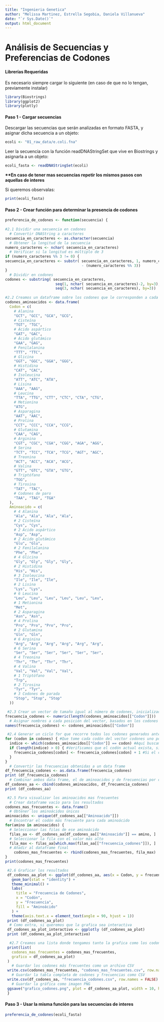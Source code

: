 ```yaml
---
title: "Ingenieria Genetica"
author: "Melissa Martinez, Estrella Segobia, Daniela Villanueva"
date: "`r Sys.Date()`"
output: html_document
---
```


# Análisis de Secuencias y Preferencias de Codones

#### Librerías Requeridas

Es necesario siempre cargar lo siguiente (en caso de que no lo tengan, previamente instalar)

```r
library(Biostrings)
library(ggplot2)
library(plotly)
```

#### Paso 1 - Cargar secuencias

Descargar las secuencias que serán analizadas en formato FASTA, y asignar dicha secuencia a un objeto:

```r
ecoli <- "01_raw_data/e.coli.fna"
```

Leer la secuencia con la función readDNAStringSet que vive en Biostrings y asignarla a un objeto:

```r
ecoli_fasta <- readDNAStringSet(ecoli)
```

**\*\*En caso de tener mas secuencias repetir los mismos pasos con aquellas de interes**

Si queremos observalas:

```r
print(ecoli_fasta)
```

#### Paso 2 - Crear función para determinar la presencia de codones

```r
preferencia_de_codones <- function(secuencia) {
  
#2.1 Dividir una secuencia en codones
  # Convertir DNAString a caracteres
secuencia_en_caracteres <- as.character(secuencia)
  # Obtener la longitud de la secuencia
numero_caracteres <- nchar( secuencia_en_caracteres)
  # Verificar si la longitud es múltiplo de 3
if (numero_caracteres %% 3 != 0) {
secuencia_en_caracteres <- substr( secuencia_en_caracteres, 1, numero_caracteres
                                   - (numero_caracteres %% 3))
}
  # Dividir en codones
codones <- substring( secuencia_en_caracteres, 
                       seq(1, nchar( secuencia_en_caracteres)-2, by=3),
                       seq(3, nchar( secuencia_en_caracteres), by=3))
  
#2.2 Creamos un dataframe sobre los codones que le corresponden a cada aminoacido
codones_aminoacidos <- data.frame(
  Codon = c(
    # Alanina
    "GCT", "GCC", "GCA", "GCG",
    # Cisteína
    "TGT", "TGC",
    # Ácido aspártico
    "GAT", "GAC",
    # Ácido glutámico
    "GAA", "GAG",
    # Fenilalanina
    "TTT", "TTC",
    # Glicina
    "GGT", "GGC", "GGA", "GGG",
    # Histidina
    "CAT", "CAC",
    # Isoleucina
    "ATT", "ATC", "ATA",
    # Lisina
    "AAA", "AAG",
    # Leucina
    "TTA", "TTG", "CTT", "CTC", "CTA", "CTG",
    # Metionina
    "ATG",
    # Asparagina
    "AAT", "AAC",
    # Prolina
    "CCT", "CCC", "CCA", "CCG",
    # Glutamina
    "CAA", "CAG",
    # Arginina
    "CGT", "CGC", "CGA", "CGG", "AGA", "AGG",
    # Serina
    "TCT", "TCC", "TCA", "TCG", "AGT", "AGC",
    # Treonina
    "ACT", "ACC", "ACA", "ACG",
    # Valina
    "GTT", "GTC", "GTA", "GTG",
    # Triptófano
    "TGG",
    # Tirosina
    "TAT", "TAC",
    # Codones de paro
    "TAA", "TAG", "TGA"
  ),
  Aminoacido = c(
    # 4 Alanina
    "Ala", "Ala", "Ala", "Ala",
    # 2 Cisteína
    "Cys", "Cys",
    # 2 Ácido aspártico
    "Asp", "Asp",
    # 2 Ácido glutámico
    "Glu", "Glu",
    # 2 Fenilalanina
    "Phe", "Phe",
    # 4 Glicina
    "Gly", "Gly", "Gly", "Gly",
    # 2 Histidina
    "His", "His",
    # 3 Isoleucina
    "Ile", "Ile", "Ile",
    # 2 Lisina
    "Lys", "Lys",
    # 6 Leucina
    "Leu", "Leu", "Leu", "Leu", "Leu", "Leu",
    # 1 Metionina
    "Met",
    # 2 Asparagina
    "Asn", "Asn",
    # 4 Prolina
    "Pro", "Pro", "Pro", "Pro",
    # 2 Glutamina
    "Gln", "Gln",
    # 6 Arginina
    "Arg", "Arg", "Arg", "Arg", "Arg", "Arg",
    # 6 Serina
    "Ser", "Ser", "Ser", "Ser", "Ser", "Ser",
    # 4 Treonina
    "Thr", "Thr", "Thr", "Thr",
    # 4 Valina
    "Val", "Val", "Val", "Val",
    # 1 Triptófano
    "Trp",
    # 2 Tirosina
    "Tyr", "Tyr",
    # 3 Codones de parada
    "Stop", "Stop", "Stop"
  ))  

 #2.3 Crear un vector de tamaño igual al número de codones, inicializado en 0
frecuencia_codones <- numeric(length(codones_aminoacidos[["Codon"]]))
  # Asignar nombres a cada posición del vector, basados en los codones del data frame
names(frecuencia_codones) <- codones_aminoacidos[["Codon"]]

 #2.4 Generar un ciclo for que recorre todos los codones generados anteriormente y calcular cuantas veces a parece cada uno 
for (codon in codones) { #Que tome cada codón del vector codones uno por uno 
  indice <- which(codones_aminoacidos[["Codon"]] == codon) #Aquí buscamos la posición del codón actual en el data frame codones_aminoacidos, usamos which para que devuelva la posición en la que el codon actual coincide 
  if (length(indice) > 0) { #Verificamos que el codón actual exista, si el codón no existe which devuelve un vector vacío y el length(índice) sería 0
    frecuencia_codones[codon] <- frecuencia_codones[codon] + 1 #Si el codón actual existe incrementa en 1 la frecuencia del codón en el vector frecuencia_codones
  }
}
  # Convertir las frecuencias obtenidas a un data frame 
df_frecuencia_codones <- as.data.frame(frecuencia_codones)
print (df_frecuencia_codones)
  # Combinar ambos data frame, el de aminoacidos y de frecuencias por columnas
df_codones_aa <- cbind(codones_aminoacidos, df_frecuencia_codones)
print (df_codones_aa)

 #2.5 Para visualizar los aminoacidos mas frecuentes
  # Crear dataframe vacío para los resultados
codones_mas_frecuentes <- data.frame()
  # Obtener los aminoácidos únicos
aminoacidos <- unique(df_codones_aa[["Aminoacido"]])
  # Encontrar el codón más frecuente para cada aminoácido
for(amino in aminoacidos) {
  # Seleccionar las filas de ese aminoácido
  filas_aa <- df_codones_aa[df_codones_aa[["Aminoacido"]] == amino, ]
  # Seleccionar la fila con el valor más alto
  fila_max <- filas_aa[which.max(filas_aa[["frecuencia_codones"]]), ]
  # Añadir al dataframe final
    codones_mas_frecuentes <- rbind(codones_mas_frecuentes, fila_max)
}
print(codones_mas_frecuentes)

 #2.6 Graficar los resultados
 df_codones_aa_plot <- ggplot(df_codones_aa, aes(x = Codon, y = frecuencia_codones, fill = Aminoacido)) +
   geom_bar(stat = "identity") +
   theme_minimal() +
   labs(
     title = "Frecuencia de Codones",
     x = "Codón",
     y = "Frecuencia",
     fill = "Aminoácido"
   ) + 
   theme(axis.text.x = element_text(angle = 90, hjust = 1))
 print (df_codones_aa_plot)
  # Como extra, si queremos que la grafica sea interactiva
 df_codones_aa_plot_interactivo <- ggplotly (df_codones_aa_plot)
 print (df_codones_aa_plot_interactivo)

  #2.7 Creamos una lista donde tengamos tanto la grafica como los codones mas frecuentes
 print(list(
   codones_mas_frecuentes = codones_mas_frecuentes,
   grafico = df_codones_aa_plot)
 )
   # Guardar los codones más frecuentes como un archivo CSV
 write.csv(codones_mas_frecuentes, "codones_mas_frecuentes.csv", row.names = FALSE)
   # Guardar la tabla completa de codones y frecuencias como CSV
 write.csv(df_codones_aa, "frecuencia_codones.csv", row.names = FALSE)
   # Guardar la gráfica como imagen PNG
 ggsave("grafico_codones.png", plot = df_codones_aa_plot, width = 10, height = 7, dpi = 300)
 }
```

#### Paso 3 - Usar la misma función para las secuencias de interes

```r
preferencia_de_codones(ecoli_fasta)
```
